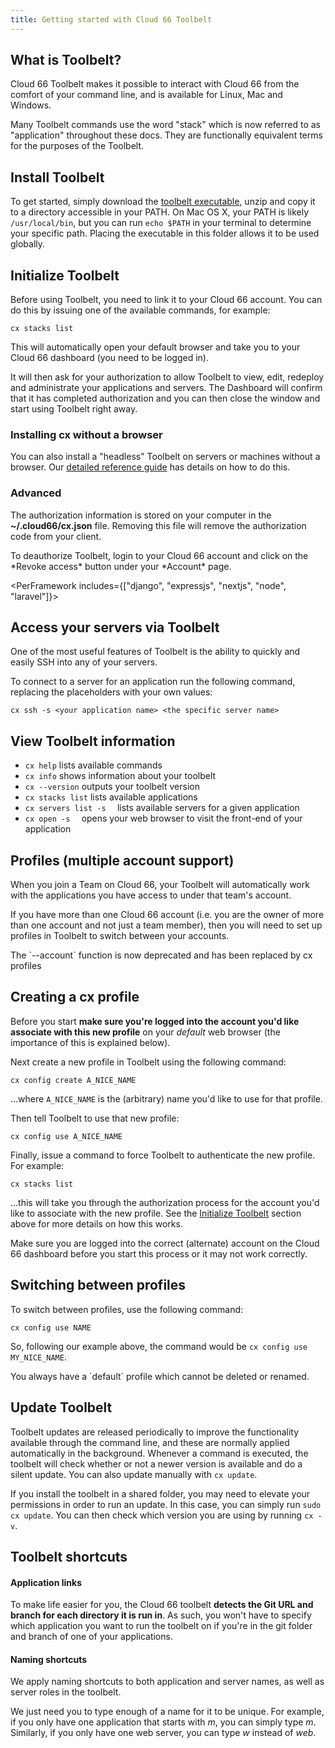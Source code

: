 ```yaml
---
title: Getting started with Cloud 66 Toolbelt
---
```


## What is Toolbelt?

Cloud 66 Toolbelt makes it possible to interact with Cloud 66 from the comfort of your command line, and is available for Linux, Mac and Windows.

<Callout type="info" title="Stack vs Application">
Many Toolbelt commands use the word "stack" which is now referred to as "application" throughout these docs. They are functionally equivalent terms for the purposes of the Toolbelt.
</Callout>

## Install Toolbelt

To get started, simply download the [toolbelt executable](https://app.cloud66.com/toolbelt), unzip and copy it to a directory accessible in your PATH. On Mac OS X, your PATH is likely `/usr/local/bin`, but you can run `echo $PATH` in your terminal to determine your specific path. Placing the executable in this folder allows it to be used globally.

## Initialize Toolbelt

Before using Toolbelt, you need to link it to your Cloud 66 account. You can do this by issuing one of the available commands, for example:

```shell
cx stacks list
```

This will automatically open your default browser and take you to your Cloud 66 dashboard (you need to be logged in). 

It will then ask for your authorization to allow Toolbelt to view, edit, redeploy and administrate your applications and servers. The Dashboard will confirm that it has completed authorization and you can then close the window and start using Toolbelt right away.

### Installing cx without a browser

You can also install a "headless" Toolbelt on servers or machines without a browser. Our [detailed reference guide](/docs/toolbelt/toolbelt#installing-on-a-server-headless) has details on how to do this.

### Advanced

The authorization information is stored on your computer in the **~/.cloud66/cx.json** file. Removing this file will remove the authorization code from your client.

<Callout type="info" title="Revoking access">
 To deauthorize Toolbelt, login to your Cloud 66 account and click on the *Revoke access* button under your *Account* page. 
</Callout>

<PerFramework includes={["django", "expressjs", "nextjs", "node", "laravel"]}>

## Access your servers via Toolbelt

One of the most useful features of Toolbelt is the ability to quickly and easily SSH into any of your servers.

To connect to a server for an application run the following command, replacing the placeholders with your own values: 

```shell
cx ssh -s <your application name> <the specific server name>
```

</PerFramework>

## View Toolbelt information

- `cx help` lists available commands
- `cx info` shows information about your toolbelt
- `cx --version` outputs your toolbelt version
- `cx stacks list` lists available applications
- `cx servers list -s 
` lists available servers for a given application
- `cx open -s 
` opens your web browser to visit the front-end of your application

## Profiles (multiple account support)

When you join a Team on Cloud 66, your Toolbelt will automatically work with the applications you have access to under that team's account.

If you have more than one Cloud 66 account (i.e. you are the owner of more than one account and not just a team member), then you will need to set up profiles in Toolbelt to switch between your accounts.

<Callout type="warning" title="--account function is deprecated">
The `--account` function is now deprecated and has been replaced by cx profiles 
</Callout>

## Creating a cx profile

Before you start **make sure you're logged into the account you'd like associate with this new profile** on your *default* web browser (the importance of this is explained below). 

Next create a new profile in Toolbelt using the following command:

```shell
cx config create A_NICE_NAME
```

...where `A_NICE_NAME` is the (arbitrary) name you'd like to use for that profile. 

Then tell Toolbelt to use that new profile:

```shell
cx config use A_NICE_NAME
```

Finally, issue a command to force Toolbelt to authenticate the new profile. For example:

```shell
cx stacks list
```

...this will take you through the authorization process for the account you'd like to associate with the new profile. See the [Initialize Toolbelt](#initialize-toolbelt) section above for more details on how this works.

<Callout type="warning" title="Log into correct user account">
Make sure you are logged into the correct (alternate) account on the Cloud 66 dashboard before you start this process or it may not work correctly.
</Callout>

## Switching between profiles

To switch between profiles, use the following command:

```shell
cx config use NAME
```

So, following our example above, the command would be `cx config use MY_NICE_NAME`. 

<Callout type="info" title="Default profile">
You always have a `default` profile which cannot be deleted or renamed. 
</Callout>

## Update Toolbelt

Toolbelt updates are released periodically to improve the functionality available through the command line, and these are normally applied automatically in the background. Whenever a command is executed, the toolbelt will check whether or not a newer version is available and do a silent update. You can also update manually with `cx update`.

If you install the toolbelt in a shared folder, you may need to elevate your permissions in order to run an update. In this case, you can simply run `sudo cx update`. You can then check which version you are using by running `cx -v`.

## Toolbelt shortcuts

#### Application links

To make life easier for you, the Cloud 66 toolbelt **detects the Git URL and branch for each directory it is run in**. As such, you won't have to specify which application you want to run the toolbelt on if you're in the git folder and branch of one of your applications.

#### Naming shortcuts

We apply naming shortcuts to both application and server names, as well as server roles in the toolbelt.

We just need you to type enough of a name for it to be unique. For example, if you only have one application that starts with _m_, you can simply type _m_.
Similarly, if you only have one web server, you can type _w_ instead of _web_.